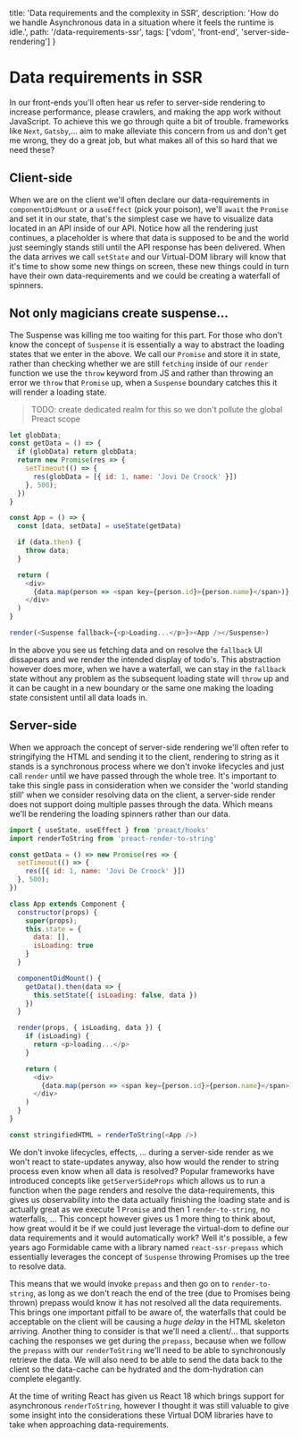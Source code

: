 
  title: 'Data requirements and the complexity in SSR',
  description: 'How do we handle Asynchronous data in a situation where it feels the runtime is idle.',
  path: '/data-requirements-ssr',
  tags: ['vdom', 'front-end', 'server-side-rendering']
}

# Data requirements in SSR

In our front-ends you'll often hear us refer to server-side rendering to increase performance,
please crawlers, and making the app work without JavaScript. To achieve this we go through
quite a bit of trouble. frameworks like `Next`, `Gatsby`,... aim to make alleviate this concern from us
and don't get me wrong, they do a great job, but what makes all of this so hard that we need these?

## Client-side

When we are on the client we'll often declare our data-requirements in `componentDidMount` or a `useEffect`
(pick your poison), we'll `await` the `Promise` and set it in our state, that's the simplest case we have to
visualize data located in an API inside of our API. Notice how all the rendering just continues, a placeholder
is where that data is supposed to be and the world just seemingly stands still until the API response has been delivered.
When the data arrives we call `setState` and our Virtual-DOM library will know that it's time to show some new things on screen,
these new things could in turn have their own data-requirements and we could be creating a waterfall of spinners.

## Not only magicians create suspense...

The Suspense was killing me too waiting for this part. For those who don't know the concept of `Suspense` it is essentially
a way to abstract the loading states that we enter in the above. We call our `Promise` and store it in state, rather than
checking whether we are still `fetching` inside of our `render` function we use the `throw` keyword from JS and rather than
throwing an error we `throw` that `Promise` up, when a `Suspense` boundary catches this it will render a loading state.

> TODO: create dedicated realm for this so we don't pollute the global Preact scope
```js
let globData;
const getData = () => {
  if (globData) return globData;
  return new Promise(res => {
    setTimeout(() => {
      res(globData = [{ id: 1, name: 'Jovi De Croock' }])
    }, 500);
  })
}

const App = () => {
  const [data, setData] = useState(getData)

  if (data.then) {
    throw data;
  }

  return (
    <div>
      {data.map(person => <span key={person.id}>{person.name}</span>)}
    </div>
  )
}

render(<Suspense fallback={<p>Loading...</p>}><App /></Suspense>)
```

<Suspense />

In the above you see us fetching data and on resolve the `fallback` UI dissapears and we render the intended display of todo's.
This abstraction however does more, when we have a waterfall, we can stay in the `fallback` state without any problem as the
subsequent loading state will `throw` up and it can be caught in a new boundary or the same one making the loading state
consistent until all data loads in.

## Server-side

When we approach the concept of server-side rendering we'll often refer to stringifying the HTML and sending it to the client,
rendering to string as it stands is a synchronous process where we don't invoke lifecycles and just call `render` until we have
passed through the whole tree. It's important to take this single pass in consideration when we consider the 'world standing still'
when we consider resolving data on the client, a server-side render does not support doing multiple passes through the data. Which
means we'll be rendering the loading spinners rather than our data.

```js
import { useState, useEffect } from 'preact/hooks'
import renderToString from 'preact-render-to-string'

const getData = () => new Promise(res => {
  setTimeout(() => {
    res([{ id: 1, name: 'Jovi De Croock' }])
  }, 500);
})

class App extends Component {
  constructor(props) {
    super(props);
    this.state = {
      data: [],
      isLoading: true
    }
  }

  componentDidMount() {
    getData().then(data => {
      this.setState({ isLoading: false, data })
    })
  }

  render(props, { isLoading, data }) {
    if (isLoading) {
      return <p>loading...</p>
    }

    return (
      <div>
        {data.map(person => <span key={person.id}>{person.name}</span>)}
      </div>
    )
  }
}

const stringifiedHTML = renderToString(<App />)
```
<RenderToString />

We don't invoke lifecycles, effects, ... during a server-side render as we won't react to state-updates anyway, also how would the
render to string process even know when all data is resolved? Popular frameworks have introduced concepts like `getServerSideProps`
which allows us to run a function when the page renders and resolve the data-requirements, this gives us observability into the
data actually finishing the loading state and is actually great as we execute 1 `Promise` and then 1 `render-to-string`, no waterfalls, ...
This concept however gives us 1 more thing to think about, how great would it be if we could just leverage the virtual-dom to define our
data requirements and it would automatically work? Well it's possible, a few years ago Formidable came with a library named `react-ssr-prepass`
which essentially leverages the concept of `Suspense` throwing Promises up the tree to resolve data.

This means that we would invoke `prepass` and then go on to `render-to-string`, as long as we don't reach the end of the tree (due to Promises
being thrown) prepass would know it has not resolved all the data requirements. This brings one important pitfall to be aware of, the
waterfalls that could be acceptable on the client will be causing a _huge delay_ in the HTML skeleton arriving. Another thing to consider is that
we'll need a client/... that supports caching the responses we get during the `prepass`, because when we follow the `prepass` with our `renderToString`
we'll need to be able to synchronously retrieve the data. We will also need to be able to send the data back to the client so the data-cache can be hydrated
and the dom-hydration can complete elegantly.

At the time of writing React has given us React 18 which brings support for asynchronous `renderToString`, however I thought it was still valuable to
give some insight into the considerations these Virtual DOM libraries have to take when approaching data-requirements.
